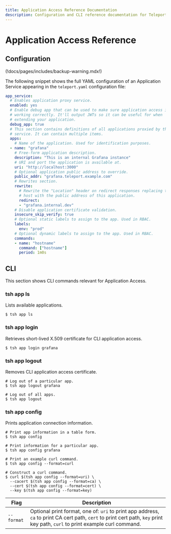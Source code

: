 ```yaml
---
title: Application Access Reference Documentation
description: Configuration and CLI reference documentation for Teleport Application Access.
---
```


# Application Access Reference

## Configuration

(!docs/pages/includes/backup-warning.mdx!)

The following snippet shows the full YAML configuration of an Application Service
appearing in the `teleport.yaml` configuration file:

```yaml
app_service:
  # Enables application proxy service.
  enabled: yes
  # Enable debug app that can be used to make sure application access is
  # working correctly. It'll output JWTs so it can be useful for when
  # extending your application.
  debug_app: true
  # This section contains definitions of all applications proxied by this
  # service. It can contain multiple items.
  apps:
    # Name of the application. Used for identification purposes.
  - name: "grafana"
    # Free-form application description.
    description: "This is an internal Grafana instance"
    # URI and port the application is available at.
    uri: "http://localhost:3000"
    # Optional application public address to override.
    public_addr: "grafana.teleport.example.com"
    # Rewrites section.
    rewrite:
      # Rewrite the "Location" header on redirect responses replacing the
      # host with the public address of this application.
      redirect:
      - "grafana.internal.dev"
    # Disable application certificate validation.
    insecure_skip_verify: true
    # Optional static labels to assign to the app. Used in RBAC.
    labels:
      env: "prod"
    # Optional dynamic labels to assign to the app. Used in RBAC.
    commands:
    - name: "hostname"
      command: ["hostname"]
      period: 1m0s
```

## CLI

This section shows CLI commands relevant for Application Access.

### tsh app ls

Lists available applications.

```code
$ tsh app ls
```

### tsh app login

Retrieves short-lived X.509 certificate for CLI application access.

```code
$ tsh app login grafana
```

### tsh app logout

Removes CLI application access certificate.

```code
# Log out of a particular app.
$ tsh app logout grafana

# Log out of all apps.
$ tsh app logout
```

### tsh app config

Prints application connection information.

```code
# Print app information in a table form.
$ tsh app config

# Print information for a particular app.
$ tsh app config grafana

# Print an example curl command.
$ tsh app config --format=curl

# Construct a curl command.
$ curl $(tsh app config --format=uri) \
  --cacert $(tsh app config --format=ca) \
  --cert $(tsh app config --format=cert) \
  --key $(tsh app config --format=key)
```

| Flag | Description |
| - | - |
| `--format` | Optional print format, one of: `uri` to print app address, `ca` to print CA cert path, `cert` to print cert path, `key` print key path, `curl` to print example curl command.|
